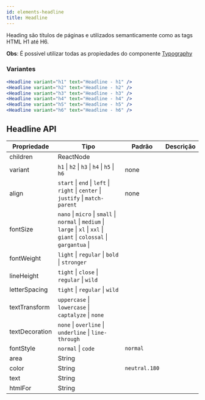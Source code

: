 ```yaml
---
id: elements-headline
title: Headline
---
```



Heading são títulos de páginas e utilizados semanticamente como as tags HTML H1 até H6.

**Obs**: É possivel utilizar todas as propiedades do componente [Typography](/docs/elements-typography)

### Variantes

<Flex gap="large" mb="xl">
  <Flex gap="micro">
    <Headline variant="h1" text="Headline - h1" />
    <Headline variant="h2" text="Headline - h2" />
    <Headline variant="h3" text="Headline - h3" />
    <Headline variant="h4" text="Headline - h4" />
    <Headline variant="h5" text="Headline - h5" />
    <Headline variant="h6" text="Headline - h6" />
  </Flex>
</Flex>

```jsx
<Headline variant="h1" text="Headline - h1" />
<Headline variant="h2" text="Headline - h2" />
<Headline variant="h3" text="Headline - h3" />
<Headline variant="h4" text="Headline - h4" />
<Headline variant="h5" text="Headline - h5" />
<Headline variant="h6" text="Headline - h6" />
```

## Headline API

| Propriedade    | Tipo                                                                                                                        | Padrão        | Descrição |
| -------------- | --------------------------------------------------------------------------------------------------------------------------- | ------------- | --------- |
| children       | ReactNode                                                                                                                   |               |           |
| variant        | `h1` \| `h2` \| `h3` \| `h4` \| `h5` \| `h6`                                                                                | none          |           |
| align          | `start` \| `end` \| `left` \| `right` \| `center` \| `justify` \| `match-parent`                                            | none          |           |
| fontSize       | `nano` \| `micro` \| `small` \| `normal` \| `medium` \| `large` \| `xl` \| `xxl` \| `giant` \| `colossal` \| `gargantua` \| |               |           |
| fontWeight     | `light` \| `regular` \| `bold` \| `stronger`                                                                                |               |           |
| lineHeight     | `tight` \| `close` \| `regular` \| `wild`                                                                                   |               |           |
| letterSpacing  | `tight` \| `regular` \| `wild`                                                                                              |               |           |
| textTransform  | `uppercase` \| `lowercase` \| `captalyze` \| `none`                                                                         |               |           |
| textDecoration | `none` \| `overline` \| `underline` \| `line-through`                                                                       |               |           |
| fontStyle      | `normal` \| `code`                                                                                                          | `normal`      |           |
| area           | String                                                                                                                      |               |           |
| color          | String                                                                                                                      | `neutral.180` |           |
| text           | String                                                                                                                      |               |           |
| htmlFor        | String                                                                                                                      |               |           |

